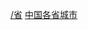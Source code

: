 {{Catnav|頁面分類|各種主題的頁面分類|按國家分類|各國行政區劃|中国行政区划|县级行政区|县级市}}
{{Catnav|頁面分類|各種主題的頁面分類|依中国各省来作的分类|中国各省城市}}
{{catmore|县级市}}

[[Category:县级市|/省]]
[[Category:中国各省城市|]]